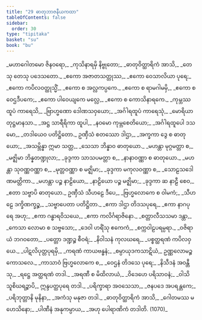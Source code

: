 ```yaml
---
title: "29 ဓာတုဘာဇနီယကထာ"
tableOfContents: false
sidebar:
  order: 30
type: "tipitaka"
basket: "su"
book: "bu"
---
```



<DynamicBreadcrumb />

<Division number="1" book="bu" e="ch" v="21" p="383">

<Paragraph number="1082" type="verses" book="bu">
_မဟာဂေါတမော ဇိနဝရော,_  
_ကုသိနာရမှိ နိဗ္ဗုတော;_  
_ဓာတုဝိတ္ထာရိကံ အာသိ,_  
_တေသု တေသု ပဒေသတော._  

</Paragraph>

</Division>
<Division number="2" book="bu" e="ch" v="21" p="383">

<Paragraph number="1083" type="verses" book="bu">
_ဧကော အဇာတသတ္တုဿ,_  
_ဧကော ဝေသာလိယာ ပုရေ;_  
_ဧကော ကပိလဝတ္ထုသ္မိံ,_  
_ဧကော စ အလ္လကပ္ပကေ._  

</Paragraph>

</Division>
<Division number="3" book="bu" e="ch" v="21" p="383">

<Paragraph number="1084" type="verses" book="bu">
_ဧကော စ ရာမဂါမမှိ,_  
_ဧကော စ ဝေဌဒီပကေ;_  
_ဧကော ပါဝေယျကေ မလ္လေ,_  
_ဧကော စ ကောသိနာရကေ._  

</Paragraph>

</Division>
<Division number="4" book="bu" e="ch" v="21" p="383">

<Paragraph number="1085" type="verses" book="bu">
_ကုမ္ဘဿ ထူပံ ကာရေသိ,_  
_ဗြာဟ္မဏော ဒေါဏသဝှယော;_  
_အင်္ဂါရထူပံ ကာရေသုံ,_  
_မောရိယာ တုဋ္ဌမာနသာ._  

</Paragraph>

</Division>
<Division number="5" book="bu" e="ch" v="21" p="383">

<Paragraph number="1086" type="verses" book="bu">
_အဋ္ဌ သာရီရိကာ ထူပါ,_  
_နဝမော ကုမ္ဘစေတိယော;_  
_အင်္ဂါရထူပေါ ဒသမော,_  
_တဒါယေဝ ပတိဋ္ဌိတော._  

</Paragraph>

</Division>
<Division number="6" book="bu" e="ch" v="21" p="383">

<Paragraph number="1087" type="verses" book="bu">
ဥဏှီသံ စတဿော ဒါဌာ,_  
_အက္ခကာ ဒွေ စ ဓာတုယော;_  
_အသမ္ဘိန္နာ ဣမာ သတ္တ,_  
_သေသာ ဘိန္နာဝ ဓာတုယော._  

</Paragraph>

</Division>
<Division number="7" book="bu" e="ch" v="21" p="384">

<Paragraph number="1088" type="verses" book="bu">
_မဟန္တာ မုဂ္ဂမတ္တာ စ,_  
_မဇ္ဈိမာ ဘိန္နတဏ္ဍုလာ;_  
_ခုဒ္ဒကာ သာသပမတ္တာ စ,_  
_နာနာဝဏ္ဏာ စ ဓာတုယော._  

</Paragraph>

</Division>
<Division number="8" book="bu" e="ch" v="21" p="384">

<Paragraph number="1089" type="verses" book="bu">
_မဟန္တာ သုဝဏ္ဏဝဏ္ဏာ စ,_  
_မုတ္တဝဏ္ဏာ စ မဇ္ဈိမာ;_  
_ခုဒ္ဒကာ မကုလဝဏ္ဏာ စ,_  
_သောဠသဒေါဏမတ္တိကာ._  

</Paragraph>

</Division>
<Division number="9" book="bu" e="ch" v="21" p="384">

<Paragraph number="1090" type="verses" book="bu">
_မဟန္တာ ပဉ္စ နာဠိယော,_  
_နာဠိယော ပဉ္စ မဇ္ဈိမာ;_  
_ခုဒ္ဒကာ ဆ နာဠီ စေဝ,_  
_ဧတာ သဗ္ဗာပိ ဓာတုယော._  

</Paragraph>

</Division>
<Division number="10" book="bu" e="ch" v="21" p="384">

<Paragraph number="1091" type="verses" book="bu">
ဥဏှီသံ သီဟဠေ ဒီပေ,_  
_ဗြဟ္မလောကေ စ ဝါမကံ;_  
_သီဟဠေ ဒက္ခိဏက္ခဉ္စ,_  
_သဗ္ဗာပေတာ ပတိဋ္ဌိတာ._  

</Paragraph>

</Division>
<Division number="11" book="bu" e="ch" v="21" p="384">

<Paragraph number="1092" type="verses" book="bu">
_ဧကာ ဒါဌာ တိဒသပုရေ,_  
_ဧကာ နာဂပုရေ အဟု;_  
_ဧကာ ဂန္ဓာရဝိသယေ,_  
_ဧကာ ကလိင်္ဂရာဇိနော._  

</Paragraph>

</Division>
<Division number="12" book="bu" e="ch" v="21" p="384">

<Paragraph number="1093" type="verses" book="bu">
_စတ္တာလီသသမာ ဒန္တာ,_  
_ကေသာ လောမာ စ သဗ္ဗသော;_  
_ဒေဝါ ဟရိံသု ဧကေကံ,_  
_စက္ကဝါဠပရမ္ပရာ._  

</Paragraph>

</Division>
<Division number="13" book="bu" e="ch" v="21" p="384">

<Paragraph number="1094" type="verses" book="bu">
_ဝဇိရာယံ ဘဂဝတော,_  
_ပတ္တော ဒဏ္ဍဉ္စ စီဝရံ;_  
_နိဝါသနံ ကုလဃရေ,_  
_ပစ္စတ္ထရဏံ ကပိလဝှယေ._  

</Paragraph>

</Division>
<Division number="14" book="bu" e="ch" v="21" p="384">

<Paragraph number="1095" type="verses" book="bu">
_ပါဋလိပုတ္တပုရမှိ,_  
_ကရဏံ ကာယဗန္ဓနံ;_  
_စမ္ပာယုဒကသာဋိယံ,_  
ဥဏ္ဏလောမဉ္စ ကောသလေ._  

</Paragraph>

</Division>
<Division number="15" book="bu" e="ch" v="21" p="384">

<Paragraph number="1096" type="verses" book="bu">
_ကာသာဝံ ဗြဟ္မလောကေ စ,_  
_ဝေဌနံ တိဒသေ ပုရေ;_  
_နိသီဒနံ အဝန္တီသု,_  
_ရဋ္ဌေ အတ္ထရဏံ တဒါ._  

</Paragraph>

</Division>
<Division number="16" book="bu" e="ch" v="21" p="384">

<Paragraph number="1097" type="verses" book="bu">
_အရဏီ စ မိထိလာယံ,_  
_ဝိဒေဟေ ပရိသာဝနံ;_  
_ဝါသိ သူစိဃရဉ္စာပိ,_  
ဣန္ဒပတ္ထပုရေ တဒါ._  

</Paragraph>

</Division>
<Division number="17" book="bu" e="ch" v="21" p="384">

<Paragraph number="1098" type="verses" book="bu">
_ပရိက္ခာရာ အဝသေသာ,_  
_ဇနပဒေ အပရန္တကေ;_  
_ပရိဘုတ္တာနိ မုနိနာ,_  
_အကံသု မနုဇာ တဒါ._  

</Paragraph>

</Division>
<Division number="18" book="bu" e="ch" v="21" p="384">

<Paragraph number="1099" type="verses" book="bu">
_ဓာတုဝိတ္ထာရိကံ အာသိ,_  
_ဂေါတမဿ မဟေသိနော;_  
_ပါဏီနံ အနုကမ္ပာယ,_  
_အဟု ပေါရာဏိကံ တဒါတိ. (1070)_
</Paragraph>
</Division>